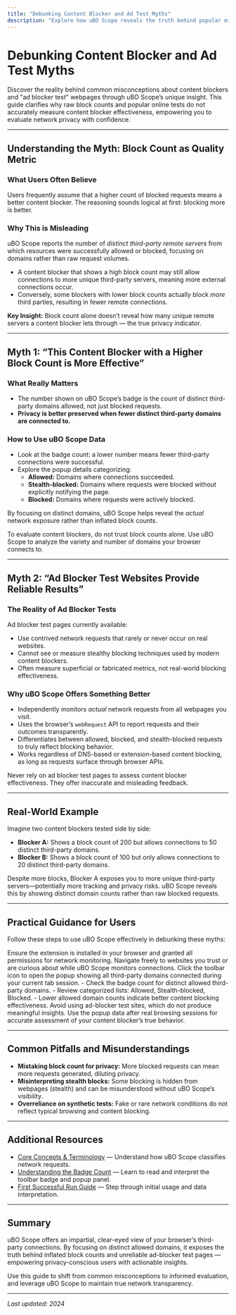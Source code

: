 ```yaml
---
title: "Debunking Content Blocker and Ad Test Myths"
description: "Explore how uBO Scope reveals the truth behind popular misconceptions about content blockers and online blocker tests. This guide walks you through examples and explains why the raw count of blocked requests is not a meaningful quality metric."
---
```


# Debunking Content Blocker and Ad Test Myths

Discover the reality behind common misconceptions about content blockers and "ad blocker test" webpages through uBO Scope’s unique insight. This guide clarifies why raw block counts and popular online tests do not accurately measure content blocker effectiveness, empowering you to evaluate network privacy with confidence.

---

## Understanding the Myth: Block Count as Quality Metric

### What Users Often Believe
Users frequently assume that a higher count of blocked requests means a better content blocker. The reasoning sounds logical at first: blocking more is better.

### Why This is Misleading
uBO Scope reports the number of *distinct third-party remote servers* from which resources were successfully allowed or blocked, focusing on domains rather than raw request volumes.

- A content blocker that shows a high block count may still allow connections to more unique third-party servers, meaning more external connections occur.
- Conversely, some blockers with lower block counts actually block *more* third parties, resulting in fewer remote connections.

**Key Insight:** Block count alone doesn’t reveal how many unique remote servers a content blocker lets through — the true privacy indicator.

---

## Myth 1: “This Content Blocker with a Higher Block Count is More Effective”

### What Really Matters
- The number shown on uBO Scope’s badge is the count of distinct third-party domains allowed, not just blocked requests.
- **Privacy is better preserved when fewer distinct third-party domains are connected to.**

### How to Use uBO Scope Data
- Look at the badge count: a lower number means fewer third-party connections were successful.
- Explore the popup details categorizing:
  - **Allowed:** Domains where connections succeeded.
  - **Stealth-blocked:** Domains where requests were blocked without explicitly notifying the page.
  - **Blocked:** Domains where requests were actively blocked.

By focusing on distinct domains, uBO Scope helps reveal the *actual* network exposure rather than inflated block counts.

<Tip>
To evaluate content blockers, do not trust block counts alone. Use uBO Scope to analyze the variety and number of domains your browser connects to.
</Tip>

---

## Myth 2: “Ad Blocker Test Websites Provide Reliable Results”

### The Reality of Ad Blocker Tests
Ad blocker test pages currently available:

- Use contrived network requests that rarely or never occur on real websites.
- Cannot see or measure stealthy blocking techniques used by modern content blockers.
- Often measure superficial or fabricated metrics, not real-world blocking effectiveness.

### Why uBO Scope Offers Something Better
- Independently monitors *actual* network requests from all webpages you visit.
- Uses the browser’s `webRequest` API to report requests and their outcomes transparently.
- Differentiates between allowed, blocked, and stealth-blocked requests to truly reflect blocking behavior.
- Works regardless of DNS-based or extension-based content blocking, as long as requests surface through browser APIs.

<Warning>
Never rely on ad blocker test pages to assess content blocker effectiveness. They offer inaccurate and misleading feedback.
</Warning>

---

## Real-World Example

Imagine two content blockers tested side by side:
- **Blocker A:** Shows a block count of 200 but allows connections to 50 distinct third-party domains.
- **Blocker B:** Shows a block count of 100 but only allows connections to 20 distinct third-party domains.

Despite more blocks, Blocker A exposes you to more unique third-party servers—potentially more tracking and privacy risks. uBO Scope reveals this by showing distinct domain counts rather than raw blocked requests.

---

## Practical Guidance for Users

Follow these steps to use uBO Scope effectively in debunking these myths:

<Steps>
<Step title="Install and Enable uBO Scope">
Ensure the extension is installed in your browser and granted all permissions for network monitoring.
</Step>
<Step title="Browse Normal Websites">
Navigate freely to websites you trust or are curious about while uBO Scope monitors connections.
</Step>
<Step title="Open the uBO Scope Popup">
Click the toolbar icon to open the popup showing all third-party domains connected during your current tab session.
</Step>
<Step title="Interpret Badge and Popup Data">
- Check the badge count for distinct allowed third-party domains.
- Review categorized lists: Allowed, Stealth-blocked, Blocked.
- Lower allowed domain counts indicate better content blocking effectiveness.
</Step>
<Step title="Ignore Ad Blocker Test Pages">
Avoid using ad-blocker test sites, which do not produce meaningful insights.
</Step>
</Steps>

<Tip>
Use the popup data after real browsing sessions for accurate assessment of your content blocker’s true behavior.
</Tip>

---

## Common Pitfalls and Misunderstandings

- **Mistaking block count for privacy:** More blocked requests can mean more requests generated, diluting privacy.
- **Misinterpreting stealth blocks:** Some blocking is hidden from webpages (stealth) and can be misunderstood without uBO Scope’s visibility.
- **Overreliance on synthetic tests:** Fake or rare network conditions do not reflect typical browsing and content blocking.

---

## Additional Resources

- [Core Concepts & Terminology](../../overview/how-it-works/core-concepts-terminology) — Understand how uBO Scope classifies network requests.
- [Understanding the Badge Count](../understanding-badge) — Learn to read and interpret the toolbar badge and popup panel.
- [First Successful Run Guide](../../getting-started/first-use-and-validation/first-successful-run) — Step through initial usage and data interpretation.

---

## Summary

uBO Scope offers an impartial, clear-eyed view of your browser’s third-party connections. By focusing on distinct allowed domains, it exposes the truth behind inflated block counts and unreliable ad-blocker test pages — empowering privacy-conscious users with actionable insights.

Use this guide to shift from common misconceptions to informed evaluation, and leverage uBO Scope to maintain true network transparency.

---

_Last updated: 2024_